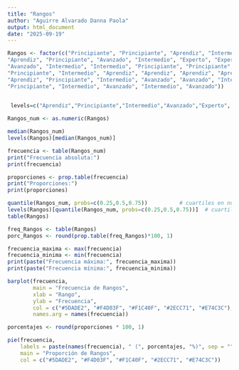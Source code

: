 ---
title: "Rangos"
author: "Aguirre Alvarado Danna Paola"
output: html_document
date: "2025-09-19"
---

```{r}
Rangos <- factor(c("Principiante", "Principiante", "Aprendiz", "Intermedio", "Experto", "Intermedio", "Experto",
"Aprendiz", "Principiante", "Avanzado", "Intermedio", "Experto", "Experto", "Experto",
"Avanzado", "Intermedio", "Intermedio", "Principiante", "Principiante", "Principiante", "Principiante",
"Principiante", "Intermedio", "Aprendiz", "Aprendiz", "Aprendiz", "Aprendiz", "Intermedio", 
"Aprendiz", "Principiante", "Intermedio", "Avanzado", "Avanzado", "Intermedio", "Avanzado",
"Principiante", "Intermedio", "Avanzado", "Intermedio", "Avanzado"))
               

 levels=c("Aprendiz","Principiante","Intermedio","Avanzado","Experto", ordered=TRUE)
```

```{r}
Rangos_num <- as.numeric(Rangos)
```

```{r}
median(Rangos_num)                      
levels(Rangos)[median(Rangos_num)]
```

```{r}
frecuencia <- table(Rangos_num)
print("Frecuencia absoluta:")
print(frecuencia)
```

```{r}
proporciones <- prop.table(frecuencia)
print("Proporciones:")
print(proporciones)
```

```{r}
quantile(Rangos_num, probs=c(0.25,0.5,0.75))          # cuartiles en números
levels(Rangos)[quantile(Rangos_num, probs=c(0.25,0.5,0.75))]  # cuartiles como categorías
table(Rangos)

freq_Rangos <- table(Rangos)
porc_Rangos <- round(prop.table(freq_Rangos)*100, 1)
```

```{r}
frecuencia_maxima <- max(frecuencia)
frecuencia_minima <- min(frecuencia)
print(paste("Frecuencia máxima:", frecuencia_maxima))
print(paste("Frecuencia mínima:", frecuencia_minima))

```

```{r}
barplot(frecuencia,
        main = "Frecuencia de Rangos",
        xlab = "Rango",
        ylab = "Frecuencia",
        col = c("#5DADE2", "#F4D03F", "#F1C40F", "#2ECC71", "#E74C3C"),
        names.arg = names(frecuencia))
```

```{r}
porcentajes <- round(proporciones * 100, 1)
```

```{r}
pie(frecuencia,
    labels = paste(names(frecuencia), " (", porcentajes, "%)", sep = ""),
    main = "Proporción de Rangos",
    col = c("#5DADE2", "#F4D03F", "#F1C40F", "#2ECC71", "#E74C3C"))
```

```{r}

```

